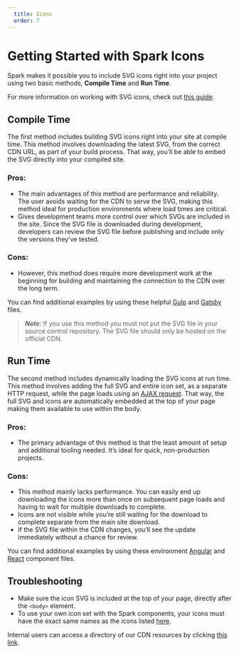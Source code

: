 ```yaml
---
  title: Icons
  order: 7
---
```


# Getting Started with Spark Icons

Spark makes it possible you to include SVG
icons right into your project using two basic
methods, **Compile Time** and **Run Time**. 

For more information on working with SVG icons, check out
[this guide](https://css-tricks.com/svg-sprites-use-better-icon-fonts/).

## Compile Time

The first method includes building SVG icons right
into your site at compile time. This method involves
downloading the latest SVG, from the correct CDN URL,
as part of your build process. That way, you’ll be
able to embed the SVG directly into your compiled site.

### Pros:
- The main advantages of this method are performance
and reliability. The user avoids waiting for the CDN
to serve the SVG, making this method ideal for production
environments where load times are critical.
- Gives development teams more control over which SVGs
are included in the site. Since the SVG file is downloaded
during development, developers can review the SVG file
before publishing and include only the versions they’ve tested.

### Cons:
- However, this method does require more development work
at the beginning for building and maintaining the connection
to the CDN over the long term.

You can find additional examples by using these helpful 
[Gulp](https://github.com/sparkdesignsystem/spark-starter-html/blob/master/gulpfile.js#L11)
and
[Gatsby](https://github.com/sparkdesignsystem/spark-design-system/blob/staging/plugins/gatsby-symbol-set-fetch/gatsby-node.js)
files.

>***Note***: If you use this method you must not put
the SVG file in your source control repository.
The SVG file should only be hosted on the official CDN.

## Run Time

The second method includes dynamically loading the SVG
icons at run time. This method involves adding the full SVG
and entire icon set, as a separate HTTP request, while the
page loads using an
[AJAX request](https://github.com/sparkdesignsystem/spark-design-system/blob/staging/storybook-utilities/icon-utilities/icon-loader.js).
That way, the full SVG and
icons are automatically embedded at the top of your page making
them available to use within the body.

### Pros:
- The primary advantage of this method is that the least amount of
setup and additional tooling needed. It’s ideal for quick,
non-production projects.

### Cons:
- This method mainly lacks performance. You can easily end up
downloading the icons more than once on subsequent page loads
and having to wait for multiple downloads to complete.
- Icons are not visible while you’re still waiting for the
download to complete separate from the main site download.
- If the SVG file within the CDN changes, you’ll see the
update immediately without a chance for review.

You can find additional examples by using these environment
[Angular](https://github.com/sparkdesignsystem/spark-starter-angular/blob/kitchen-sink/src/app/spark-docs/icon-set/icon-set.component.ts)
and [React](https://github.com/sparkdesignsystem/spark-starter-react/blob/kitchen-sink/src/components/IconSet/IconSet.js) 
component files.

## Troubleshooting
- Make sure the icon SVG is included at the top of your page,
directly after the `<body>` element.
- To use your own icon set with the Spark components, your
icons must have the exact same names as the icons listed
[here](/using-spark/components/icon).

Internal users can access a directory of
our CDN resources by clicking [this link](http://shorty/sparkassetcdn).

